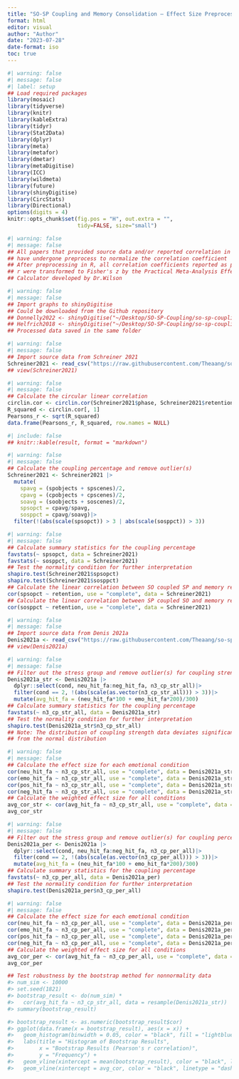 ```yaml
---
title: "SO-SP Coupling and Memory Consolidation — Effect Size Preprocessing"
format: html
editor: visual
author: "Author"
date: "2023-07-28"
date-format: iso
toc: true
---
```


```r
#| warning: false
#| message: false
#| label: setup
## Load required packages
library(mosaic)
library(tidyverse)
library(knitr)
library(kableExtra)
library(tidyr)
library(Stat2Data)
library(dplyr)
library(meta)
library(metafor)
library(dmetar)
library(metaDigitise)
library(ICC)
library(wildmeta)
library(future)
library(shinyDigitise)
library(CircStats)
library(Directional)
options(digits = 4)
knitr::opts_chunk$set(fig.pos = "H", out.extra = "",
                      tidy=FALSE, size="small")
```

```r
#| warning: false
#| message: false
## All papers that provided source data and/or reported correlation in graphs
## have undergone preprocess to normalize the correlation coefficient
## After preprocessing in R, all correlation coefficients reported as pearson's
## r were transformed to Fisher's z by the Practical Meta-Analysis Effect Size 
## Calculator developed by Dr.Wilson
```

```r
#| warning: false
#| message: false
## Import graphs to shinyDigitise
## Could be downloaded from the Github repository
## Donnelly2022 <- shinyDigitise("~/Desktop/SO-SP-Coupling/so-sp-coupling/Paper/Donnelly2022/Figure/")
## Helfrich2018 <- shinyDigitise("~/Desktop/SO-SP-Coupling/so-sp-coupling/Paper/Helfrich2018/Figure/")
## Processed data saved in the same folder
```

```r
#| warning: false
#| message: false
## Import source data from Schreiner 2021
Schreiner2021 <- read_csv("https://raw.githubusercontent.com/Theaang/so-sp-coupling/main/Paper/Schreiner2021/Sourcedata/source-data-preprocessed.csv", show_col_types = FALSE)
## view(Schreiner2021)
```

```r
#| warning: false
#| message: false
## Calculate the circular linear correlation
circlin.cor <- circlin.cor(Schreiner2021$phase, Schreiner2021$retention, rads = TRUE)
R_squared <- circlin.cor[, 1]
Pearsons_r <- sqrt(R_squared)
data.frame(Pearsons_r, R_squared, row.names = NULL)
```

```r
#| include: false
## knitr::kable(result, format = "markdown")
```

```r
#| warning: false
#| message: false
## Calculate the coupling percentage and remove outlier(s)
Schreiner2021 <- Schreiner2021 |>
  mutate(
    spavg = (spobjects + spscenes)/2,
    cpavg = (cpobjects + cpscenes)/2,
    soavg = (soobjects + soscenes)/2,
    spsopct = cpavg/spavg,
    sosppct = cpavg/soavg)|>
  filter(!(abs(scale(spsopct)) > 3 | abs(scale(sosppct)) > 3))
```

```r
#| warning: false
#| message: false
## Calculate summary statistics for the coupling percentage
favstats(~ spsopct, data = Schreiner2021)
favstats(~ sosppct, data = Schreiner2021)
## Test the normality condition for further interpretation
shapiro.test(Schreiner2021$spsopct)
shapiro.test(Schreiner2021$sosppct)
## Calculate the linear correlation between SO coupled SP and memory retention
cor(spsopct ~ retention, use = "complete", data = Schreiner2021)
## Calculate the linear correlation between SP coupled SO and memory retention
cor(sosppct ~ retention, use = "complete", data = Schreiner2021)
```

```r
#| warning: false
#| message: false
## Import source data from Denis 2021a
Denis2021a <- read_csv("https://raw.githubusercontent.com/Theaang/so-sp-coupling/main/Paper/Denis2021a/Sourcedata/sleepldf_so_ss_data.csv", show_col_types = FALSE)
## view(Denis2021a)
```

```r
#| warning: false
#| message: false
## Filter out the stress group and remove outlier(s) for coupling strength
Denis2021a_str <- Denis2021a |>
  dplyr::select(cond, neu_hit_fa:neg_hit_fa, n3_cp_str_all)|>
  filter(cond == 2, !(abs(scale(as.vector(n3_cp_str_all))) > 3))|>
  mutate(avg_hit_fa = (neu_hit_fa*100 + emo_hit_fa*200)/300)
## Calculate summary statistics for the coupling percentage
favstats(~ n3_cp_str_all, data = Denis2021a_str)
## Test the normality condition for further interpretation
shapiro.test(Denis2021a_str$n3_cp_str_all)
## Note: The distribution of coupling strength data deviates significantly (p < 0.02)
## from the normal distribution
```

```r
#| warning: false
#| message: false
## Calculate the effect size for each emotional condition
cor(neu_hit_fa ~ n3_cp_str_all, use = "complete", data = Denis2021a_str)
cor(emo_hit_fa ~ n3_cp_str_all, use = "complete", data = Denis2021a_str)
cor(pos_hit_fa ~ n3_cp_str_all, use = "complete", data = Denis2021a_str)
cor(neg_hit_fa ~ n3_cp_str_all, use = "complete", data = Denis2021a_str)
## Calculate the weighted effect size for all conditions
avg_cor_str <- cor(avg_hit_fa ~ n3_cp_str_all, use = "complete", data = Denis2021a_str)
avg_cor_str
```

```r
#| warning: false
#| message: false
## Filter out the stress group and remove outlier(s) for coupling percentage
Denis2021a_per <- Denis2021a |>
  dplyr::select(cond, neu_hit_fa:neg_hit_fa, n3_cp_per_all)|>
  filter(cond == 2, !(abs(scale(as.vector(n3_cp_per_all))) > 3))|>
  mutate(avg_hit_fa = (neu_hit_fa*100 + emo_hit_fa*200)/300)
## Calculate summary statistics for the coupling percentage
favstats(~ n3_cp_per_all, data = Denis2021a_per)
## Test the normality condition for further interpretation
shapiro.test(Denis2021a_per$n3_cp_per_all)
```

```r
#| warning: false
#| message: false
## Calculate the effect size for each emotional condition
cor(neu_hit_fa ~ n3_cp_per_all, use = "complete", data = Denis2021a_per)
cor(emo_hit_fa ~ n3_cp_per_all, use = "complete", data = Denis2021a_per)
cor(pos_hit_fa ~ n3_cp_per_all, use = "complete", data = Denis2021a_per)
cor(neg_hit_fa ~ n3_cp_per_all, use = "complete", data = Denis2021a_per)
## Calculate the weighted effect size for all conditions
avg_cor_per <- cor(avg_hit_fa ~ n3_cp_per_all, use = "complete", data = Denis2021a_per)
avg_cor_per
```

```r
## Test robustness by the bootstrap method for nonnormality data
#> num_sim <- 10000
#> set.seed(1821)
#> bootstrap_result <- do(num_sim) * 
#>   cor(avg_hit_fa ~ n3_cp_str_all, data = resample(Denis2021a_str))
#> summary(bootstrap_result)

#> bootstrap_result <- as.numeric(bootstrap_result$cor)
#> ggplot(data.frame(x = bootstrap_result), aes(x = x)) +
#>   geom_histogram(binwidth = 0.05, color = "black", fill = "lightblue") +
#>   labs(title = "Histogram of Bootstrap Results",
#>        x = "Bootstrap Results (Pearson's r correlation)",
#>        y = "Frequency") +
#>   geom_vline(xintercept = mean(bootstrap_result), color = "black", linetype = "dashed") +
#>   geom_vline(xintercept = avg_cor, color = "black", linetype = "dashed")
```

